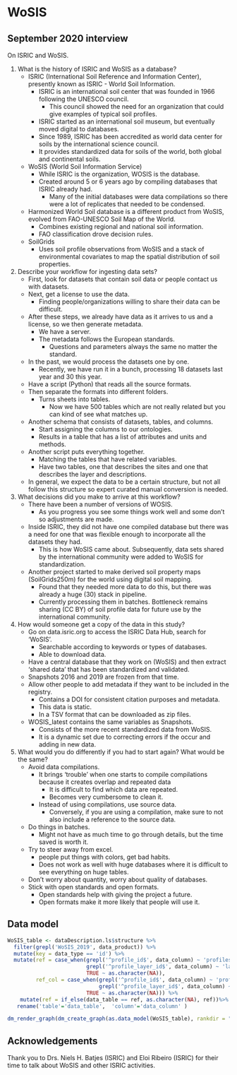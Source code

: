 # WoSIS

## September 2020 interview

On ISRIC and WoSIS.

  1) What is the history of ISRIC and WoSIS as a database?
      - ISRIC (International Soil Reference and Information Center), presently known as ISRIC - World Soil Information.
          + ISRIC is an international soil center that was founded in 1966 following the UNESCO council.
              - This council showed the need for an organization that could give examples of typical soil profiles.
          + ISRIC started as an international soil museum, but eventually moved digital to databases.
          + Since 1989, ISRIC has been accredited as world data center for soils by the international science council.
          + It provides standardized data for soils of the world, both global and continental soils.
      - WoSIS (World Soil Information Service)
          + While ISRIC is the organization, WOSIS is the database.
          + Created around 5 or 6 years ago by compiling databases that ISRIC already had.
              - Many of the initial databases were data compilations so there were a lot of replicates that needed to be condensed.
      - Harmonized World Soil database is a different product from WoSIS, evolved from FAO-UNESCO Soil Map of the World.
          + Combines existing regional and national soil information.
          + FAO classification drove decision rules.
      - SoilGrids
          + Uses soil profile observations from WoSIS and a stack of environmental covariates to map the spatial distribution of soil properties.

  2) Describe your workflow for ingesting data sets? 
      - First, look for datasets that contain soil data or people contact us with datasets.
      - Next, get a license to use the data.
          + Finding people/organizations willing to share their data can be difficult.
      - After these steps, we already have data as it arrives to us and a license, so we then generate metadata.
          + We have a server.
          + The metadata follows the European standards.
              - Questions and parameters always the same no matter the standard.
      - In the past, we would process the datasets one by one.
          + Recently, we have run it in a bunch, processing 18 datasets last year and 30 this year.
      - Have a script (Python) that reads all the source formats.
      - Then separate the formats into different folders.
          + Turns sheets into tables.
              - Now we have 500 tables which are not really related but you can kind of see what matches up.
      - Another schema that consists of datasets, tables, and columns.
          + Start assigning the columns to our ontologies.
          + Results in a table that has a list of attributes and units and methods.
      - Another script puts everything together.
          + Matching the tables that have related variables.
          + Have two tables, one that describes the sites and one that describes the layer and descriptions.
      - In general, we expect the data to be a certain structure, but not all follow this structure so expert curated manual conversion is needed.

  3) What decisions did you make to arrive at this workflow?
      - There have been a number of versions of WOSIS.
          + As you progress you see some things work well and some don’t so adjustments are made.
      - Inside ISRIC, they did not have one compiled database but there was a need for one that was flexible enough to incorporate all the datasets they had.
          + This is how WoSIS came about. Subsequently, data sets shared by the international community were added to WoSIS for standardization.
      - Another project started to make derived soil property maps (SoilGrids250m) for the world using digital soil mapping.
          + Found that they needed more data to do this, but there was already a huge (30) stack in pipeline.
          + Currently processing them in batches. Bottleneck remains sharing (CC BY) of soil profile data for future use by the international community.

  4) How would someone get a copy of the data in this study?
      - Go on data.isric.org to access the ISRIC Data Hub, search for 'WoSIS'.
          + Searchable according to keywords or types of databases.
          + Able to download data.
      - Have a central database that they work on (WoSIS) and then extract 'shared data' that has been standardized and validated.
      - Snapshots 2016 and 2019 are frozen from that time.
      - Allow other people to add metadata if they want to be included in the registry.
          + Contains a DOI for consistent citation purposes and metadata.
          + This data is static.
          + In a TSV format that can be downloaded as zip files.
      - WOSIS_latest contains the same variables as Snapshots.
          + Consists of the more recent standardized data from WoSIS.
          + It is a dynamic set due to correcting errors if the occur and adding in new data.

  5) What would you do differently if you had to start again? What would be the same?
      - Avoid data compilations.
          + It brings 'trouble' when one starts to compile compilations because it creates overlap and repeated data
              - It is difficult to find which data are repeated.
              - Becomes very cumbersome to clean it.
          + Instead of using compilations, use source data.
              - Conversely, if you are using a compilation, make sure to not also include a reference to the source data.
      - Do things in batches.
          + Might not have as much time to go through details, but the time saved is worth it.
      - Try to steer away from excel.
          + people put things with colors, get bad habits.
          + Does not work as well with huge databases where it is difficult to see everything on huge tables.
      - Don't worry about quantity, worry about quality of databases.
      - Stick with open standards and open formats.
          + Open standards help with giving the project a future.
          + Open formats make it more likely that people will use it.
          
          
## Data model

```r
WoSIS_table <- dataDescription.ls$structure %>%
  filter(grepl('WoSIS_2019', data_product)) %>%
  mutate(key = data_type == 'id') %>%
  mutate(ref = case_when(grepl('^profile_id$', data_column) ~ 'profiles',
                         grepl('^profile_layer_id$', data_column) ~ 'layers_physical',
                         TRUE ~ as.character(NA)),
         ref_col = case_when(grepl('^profile_id$', data_column) ~ 'profile_id',
                             grepl('^profile_layer_id$', data_column) ~ 'profile_layer_id',
                         TRUE ~ as.character(NA))) %>%
    mutate(ref = if_else(data_table == ref, as.character(NA), ref))%>%
   rename('table'='data_table',  'column'='data_column' )

dm_render_graph(dm_create_graph(as.data_model(WoSIS_table), rankdir = "RL", col_attr = c('column'), view_type = 'keys_only', graph_name='ISCN-template data model'))
```

## Acknowledgements

Thank you to Drs. Niels H. Batjes (ISRIC) and Eloi Ribeiro (ISRIC) for their time to talk about WoSIS and other ISRIC activities.
